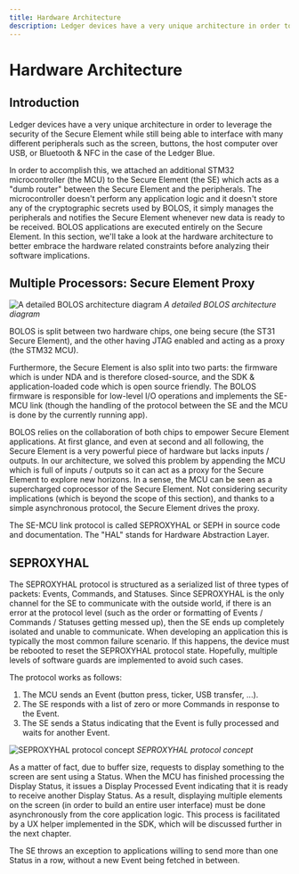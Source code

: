 ---
title: Hardware Architecture
description: Ledger devices have a very unique architecture in order to leverage the security of the Secure Element while still being able to interface with many different peripherals such as the screen, buttons, the host computer over USB, or Bluetooth & NFC.
---

# Hardware Architecture

## Introduction

Ledger devices have a very unique architecture in order to leverage the security of the Secure Element while still being able to interface with many different peripherals such as the screen, buttons, the host computer over USB, or Bluetooth & NFC in the case of the Ledger Blue.

In order to accomplish this, we attached an additional STM32 microcontroller (the MCU) to the Secure Element (the SE) which acts as a "dumb router" between the Secure Element and the peripherals. The microcontroller doesn't perform any application logic and it doesn't store any of the cryptographic secrets used by BOLOS, it simply manages the peripherals and notifies the Secure Element whenever new data is ready to be received. BOLOS applications are executed entirely on the Secure Element. In this section, we'll take a look at the hardware architecture to better embrace the hardware related constraints before analyzing their software implications.

## Multiple Processors: Secure Element Proxy

![A detailed BOLOS architecture diagram](/device-app/bolos_architecture.png)
*A detailed BOLOS architecture diagram*

BOLOS is split between two hardware chips, one being secure (the ST31 Secure Element), and the other having JTAG enabled and acting as a proxy (the STM32 MCU).

Furthermore, the Secure Element is also split into two parts: the firmware which is under NDA and is therefore closed-source, and the SDK & application-loaded code which is open source friendly. The BOLOS firmware is responsible for low-level I/O operations and implements the SE-MCU link (though the handling of the protocol between the SE and the MCU is done by the currently running app).

BOLOS relies on the collaboration of both chips to empower Secure Element applications. At first glance, and even at second and all following, the Secure Element is a very powerful piece of hardware but lacks inputs / outputs. In our architecture, we solved this problem by appending the MCU which is full of inputs / outputs so it can act as a proxy for the Secure Element to explore new horizons. In a sense, the MCU can be seen as a supercharged coprocessor of the Secure Element. Not considering security implications (which is beyond the scope of this section), and thanks to a simple asynchronous protocol, the Secure Element drives the proxy.

The SE-MCU link protocol is called SEPROXYHAL or SEPH in source code and documentation. The "HAL" stands for Hardware Abstraction Layer.

## SEPROXYHAL

The SEPROXYHAL protocol is structured as a serialized list of three types of packets: Events, Commands, and Statuses. Since SEPROXYHAL is the only channel for the SE to communicate with the outside world, if there is an error at the protocol level (such as the order or formatting of Events / Commands / Statuses getting messed up), then the SE ends up completely isolated and unable to communicate. When developing an application this is typically the most common failure scenario. If this happens, the device must be rebooted to reset the SEPROXYHAL protocol state. Hopefully, multiple levels of software guards are implemented to avoid such cases.

The protocol works as follows:

1.  The MCU sends an Event (button press, ticker, USB transfer, ...).
2.  The SE responds with a list of zero or more Commands in response to the Event.
3.  The SE sends a Status indicating that the Event is fully processed
and waits for another Event.

![SEPROXYHAL protocol concept](/device-app/seproxyhal.png)
*SEPROXYHAL protocol concept*

As a matter of fact, due to buffer size, requests to display something to the screen are sent using a Status. When the MCU has finished processing the Display Status, it issues a Display Processed Event indicating that it is ready to receive another Display Status. As a result, displaying multiple elements on the screen (in order to build an entire user interface) must be done asynchronously from the core application logic. This process is facilitated by a UX helper implemented in the SDK, which will be discussed further in the next chapter.

The SE throws an exception to applications willing to send more than one Status in a row, without a new Event being fetched in between.

